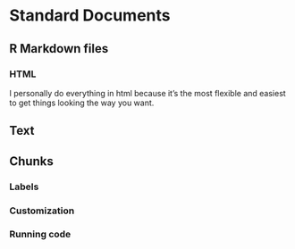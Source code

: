 # Standard Documents


## R Markdown files
### HTML

I personally do everything in html because it's the most flexible and easiest to get things looking the way you want.


## Text
## Chunks
### Labels
### Customization
### Running code



